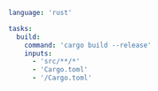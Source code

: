 ```yaml title="<project>/moon.yml" {6-9}
language: 'rust'

tasks:
  build:
    command: 'cargo build --release'
    inputs:
      - 'src/**/*'
      - 'Cargo.toml'
      - '/Cargo.toml'
```
